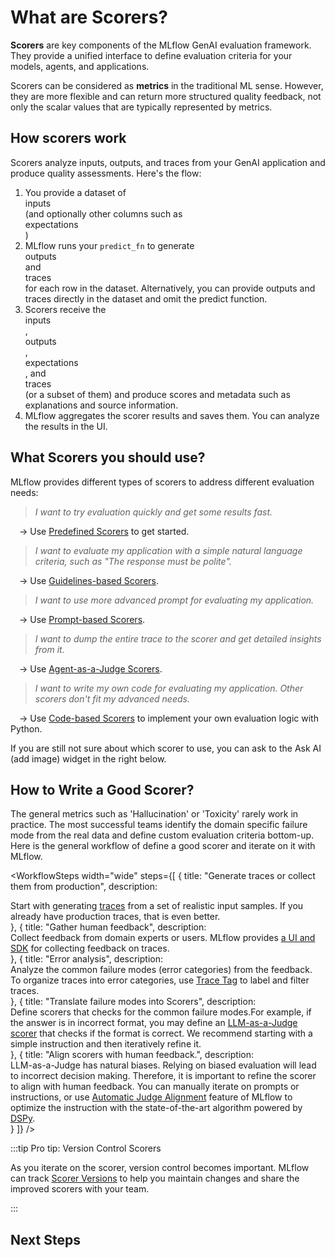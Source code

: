 

# What are Scorers?

**Scorers** are key components of the MLflow GenAI evaluation framework. They provide a unified interface to define evaluation criteria for your models, agents, and applications.

Scorers can be considered as **metrics** in the traditional ML sense. However, they are more flexible and can return more structured quality feedback, not only the scalar values that are typically represented by metrics.

## How scorers work

Scorers analyze inputs, outputs, and traces from your GenAI application and produce quality assessments. Here's the flow:

1. You provide a dataset of <div className="inline-flex rounded-sm bg-green-100 px-2 py-1 text-sm text-green-900">inputs</div> (and optionally other columns such as <div className="inline-flex rounded-sm bg-yellow-100 px-2 py-1 text-sm text-yellow-900">expectations</div>)
2. MLflow runs your `predict_fn` to generate <div className="inline-flex rounded-sm bg-orange-100 px-2 py-1 text-sm text-orange-900">outputs</div> and <div className="inline-flex rounded-sm bg-cyan-100 px-2 py-1 text-sm text-cyan-900">traces</div> for each row in the dataset. Alternatively, you can provide outputs and traces directly in the dataset and omit the predict function.
3. Scorers receive the <div className="inline-flex rounded-sm bg-green-100 px-2 py-1 text-sm text-green-900">inputs</div>, <div className="inline-flex rounded-sm bg-orange-100 px-2 py-1 text-sm text-orange-900">outputs</div>, <div className="inline-flex rounded-sm bg-yellow-100 px-2 py-1 text-sm text-yellow-900">expectations</div>, and <div className="inline-flex rounded-sm bg-cyan-100 px-2 py-1 text-sm text-cyan-900">traces</div> (or a subset of them) and produce scores and metadata such as explanations and source information.
4. MLflow aggregates the scorer results and saves them. You can analyze the results in the UI.

## What Scorers you should use?

MLflow provides different types of scorers to address different evaluation needs:

> *I want to try evaluation quickly and get some results fast.*

&emsp;→ Use [Predefined Scorers](/genai/eval-monitor/scorers/llm-judge/predefined) to get started.

> *I want to evaluate my application with a simple natural language criteria, such as "The response must be polite".*

&emsp;→ Use [Guidelines-based Scorers](/genai/eval-monitor/scorers/llm-judge/guidelines).

> *I want to use more advanced prompt for evaluating my application.*

&emsp;→ Use [Prompt-based Scorers](/genai/eval-monitor/scorers/llm-judge/make-judge).

> *I want to dump the entire trace to the scorer and get detailed insights from it.*

&emsp;→ Use [Agent-as-a-Judge Scorers](/genai/eval-monitor/scorers/llm-judge/agentic-overview).

> *I want to write my own code for evaluating my application. Other scorers don't fit my advanced needs.*

&emsp;→ Use [Code-based Scorers](/genai/eval-monitor/scorers/custom) to implement your own evaluation logic with Python.

If you are still not sure about which scorer to use, you can ask to the Ask AI (add image) widget in the right below.


## How to Write a Good Scorer?



The general metrics such as 'Hallucination' or 'Toxicity' rarely work in practice. The most successful teams identify the domain specific failure mode from the real data and define custom evaluation criteria bottom-up. Here is the general workflow of define a good scorer and iterate on it with MLflow.

<WorkflowSteps
  width="wide"
  steps={[
    {
      title: "Generate traces or collect them from production",
      description: <div>Start with generating <a href="/genai/tracing">traces</a> from a set of realistic input samples. If you already have production traces, that is even better.</div>
    },
    {
      title: "Gather human feedback",
      description: <div>Collect feedback from domain experts or users. MLflow provides <a href="/genai/assessments/feedback">a UI and SDK</a> for collecting feedback on traces.</div>
    },
    {
      title: "Error analysis",
      description: <div>Analyze the common failure modes (error categories) from the feedback.<br/>To organize traces into error categories, use <a href="/genai/tracing/trace-tag">Trace Tag</a> to label and filter traces.</div>
    },
    {
      title: "Translate failure modes into Scorers",
      description: <div>Define scorers that checks for the common failure modes.For example, if the answer is in incorrect format, you may define an <a href="/genai/eval-monitor/scorers/llm-judge">LLM-as-a-Judge scorer</a> that checks if the format is correct. We recommend starting with a simple instruction and then iteratively refine it.</div>
    },
    {
      title: "Align scorers with human feedback.",
      description: <div>LLM-as-a-Judge has natural biases. Relying on biased evaluation will lead to incorrect decision making. Therefore, it is important to refine the scorer to align with human feedback. You can manually iterate on prompts or instructions, or use <a href='/genai/eval-monitor/scorers/llm-judge/alignment'>Automatic Judge Alignment</a> feature of MLflow to optimize the instruction with the state-of-the-art algorithm powered by <a href='https://dspy.ai/'>DSPy</a>.</div>
    }
  ]}
/>

:::tip Pro tip: Version Control Scorers

As you iterate on the scorer, version control becomes important. MLflow can track <ins>[Scorer Versions](/genai/eval-monitor/scorers/versioning)</ins> to help you maintain changes and share the improved scorers with your team.

:::

## Next Steps

<TilesGrid>
  <TileCard
    icon={Scale}
    title="LLM-based Scorers"
    description="Get started with LLM judges for evaluating qualities."
    href="/genai/eval-monitor/scorers/llm-judge"
  />
  <TileCard
    icon={Bot}
    title="Evaluate Agents"
    description="Evaluate AI agents with specialized techniques and custom scorers"
    href="/genai/eval-monitor/running-evaluation/agents"
  />
  <TileCard
    icon={Target}
    title="Collect Human Feedback"
    description="Gather and manage human feedback to improve your evaluation accuracy"
    href="/genai/assessments/feedback"
  />
</TilesGrid>
